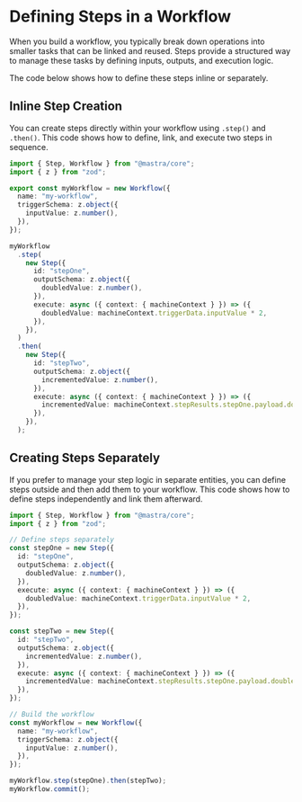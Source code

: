 # Defining Steps in a Workflow

When you build a workflow, you typically break down operations into smaller tasks that can be linked and reused. Steps provide a structured way to manage these tasks by defining inputs, outputs, and execution logic. 

The code below shows how to define these steps inline or separately.

## Inline Step Creation

You can create steps directly within your workflow using `.step()` and `.then()`. This code shows how to define, link, and execute two steps in sequence.

```typescript showLineNumbers filename="src/mastra/workflows/index.ts" copy
import { Step, Workflow } from "@mastra/core";
import { z } from "zod";

export const myWorkflow = new Workflow({
  name: "my-workflow",
  triggerSchema: z.object({
    inputValue: z.number(),
  }),
});

myWorkflow
  .step(
    new Step({
      id: "stepOne",
      outputSchema: z.object({
        doubledValue: z.number(),
      }),
      execute: async ({ context: { machineContext } }) => ({
        doubledValue: machineContext.triggerData.inputValue * 2,
      }),
    }),
  )
  .then(
    new Step({
      id: "stepTwo",
      outputSchema: z.object({
        incrementedValue: z.number(),
      }),
      execute: async ({ context: { machineContext } }) => ({
        incrementedValue: machineContext.stepResults.stepOne.payload.doubledValue + 1,
      }),
    }),
  );
```

## Creating Steps Separately

If you prefer to manage your step logic in separate entities, you can define steps outside and then add them to your workflow. This code shows how to define steps independently and link them afterward.

```typescript showLineNumbers filename="src/mastra/workflows/index.ts" copy
import { Step, Workflow } from "@mastra/core";
import { z } from "zod";

// Define steps separately
const stepOne = new Step({
  id: "stepOne",
  outputSchema: z.object({
    doubledValue: z.number(),
  }),
  execute: async ({ context: { machineContext } }) => ({
    doubledValue: machineContext.triggerData.inputValue * 2,
  }),
});

const stepTwo = new Step({
  id: "stepTwo",
  outputSchema: z.object({
    incrementedValue: z.number(),
  }),
  execute: async ({ context: { machineContext } }) => ({
    incrementedValue: machineContext.stepResults.stepOne.payload.doubledValue + 1,
  }),
});

// Build the workflow
const myWorkflow = new Workflow({
  name: "my-workflow",
  triggerSchema: z.object({
    inputValue: z.number(),
  }),
});

myWorkflow.step(stepOne).then(stepTwo);
myWorkflow.commit();
```
